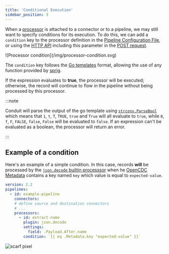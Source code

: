 ```yaml
---
title: 'Conditional Execution'
sidebar_position: 3
---
```


When a [processor](/docs/connectors/getting-started) is attached to a connector or to a pipeline, we may still
want to specify conditions for its execution. To do this, we can add a `condition`
key to the processor definition in the [Pipeline Configuration File](/docs/processors/getting-started#using-a-pipeline-configuration-file), or using
the [HTTP API](/docs/processors/getting-started#using-the-http-api) including this parameter in the [POST request](/api#post-/v1/processors).

<div style={{textAlign: 'center'}}>
  ![Processor condition](/img/processor-condition.svg)
</div>

The `condition` key follows the [Go templates](https://pkg.go.dev/text/template) format, allowing the use of
any function provided by [sprig](https://masterminds.github.io/sprig/).

If the expression evaluates to **true**, the processor will be executed; otherwise,
the record will continue to flow in the pipeline without being processed by this
processor.

:::note

Conduit will parse the output of the go template using
[`strconv.ParseBool`](https://pkg.go.dev/strconv#ParseBool) which means that `1`,
`t`, `T`, `TRUE`, `true` and `True` will all evaluate to `true`, while `0`, `f`,
`F`, `FALSE`, `false`, `False` will be evaluated to `false`. If an expression can't
be evaluated as a boolean, the processor will return an error.

:::

## Example of a condition

Here's an example of a simple condition. In this case, records **will** be processed
by the [`json.decode` builtin processsor](/docs/processors/builtin/json.decode) when
he [OpenCDC Metadata](/docs/features/opencdc-record#fields) contains a key named
`key` which value is equal to `expected-value`.

```yaml
version: 2.2
pipelines:
  - id: example-pipeline
    connectors:
    # define source and destination connectors
    # ...
    processors:
      - id: extract-name
        plugin: json.decode
        settings:
          field: .Payload.After.name
        condition: `{{ eq .Metadata.key "expected-value" }}`
```

![scarf pixel](https://static.scarf.sh/a.png?x-pxid=33ce4d9e-1948-4cab-846a-7e6cd33b8cae)